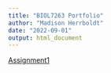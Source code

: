 ```yaml
---
title: "BIOL7263 Portfolio"
author: "Madison Herrboldt"
date: "2022-09-01"
output: html_document
---
```


[Assignment1](Assignments/Assignment1_MAH.html)
